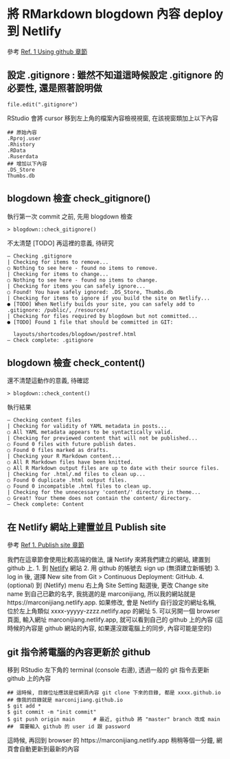 # 將 RMarkdown blogdown 內容 deploy 到 Netlify
參考 [Ref. 1 Using github  章節](https://alison.rbind.io/post/new-year-new-blogdown/#using-github)

## 設定 .gitignore : 雖然不知道這時候設定 .gitignore 的必要性, 還是照著說明做
```
file.edit(".gitignore")
```
RStudio 會將 cursor 移到左上角的檔案內容檢視視窗, 在該視窗類加上以下內容

```
## 原始內容 
.Rproj.user
.Rhistory
.RData
.Ruserdata
## 增加以下內容
.DS_Store
Thumbs.db
```

## blogdown  檢查 check_gitignore()  
執行第一次 commit 之前, 先用 blogdown 檢查 

```
> blogdown::check_gitignore()
```
不太清楚 [TODO] 再這裡的意義, 待研究
```
― Checking .gitignore
| Checking for items to remove...
○ Nothing to see here - found no items to remove.
| Checking for items to change...
○ Nothing to see here - found no items to change.
| Checking for items you can safely ignore...
○ Found! You have safely ignored: .DS_Store, Thumbs.db
| Checking for items to ignore if you build the site on Netlify...
● [TODO] When Netlify builds your site, you can safely add to .gitignore: /public/, /resources/
| Checking for files required by blogdown but not committed...
● [TODO] Found 1 file that should be committed in GIT:

  layouts/shortcodes/blogdown/postref.html
― Check complete: .gitignore
```

## blogdown 檢查  check_content()    

還不清楚這動作的意義, 待確認
```
> blogdown::check_content()
```
執行結果

```
― Checking content files
| Checking for validity of YAML metadata in posts...
○ All YAML metadata appears to be syntactically valid.
| Checking for previewed content that will not be published...
○ Found 0 files with future publish dates.
○ Found 0 files marked as drafts.
| Checking your R Markdown content...
○ All R Markdown files have been knitted.
○ All R Markdown output files are up to date with their source files.
| Checking for .html/.md files to clean up...
○ Found 0 duplicate .html output files.
○ Found 0 incompatible .html files to clean up.
| Checking for the unnecessary 'content/' directory in theme...
○ Great! Your theme does not contain the content/ directory.
― Check complete: Content

```

## 在 Netlify 網站上建置並且 Publish site    

參考 [Ref 1. Publish site  章節](https://alison.rbind.io/post/new-year-new-blogdown/#step-5-publish-site)

我們在這章節會使用比較高端的做法, 讓 Netlify 來將我們建立的網站, 建置到 github 上. 
1. 到 [Netlify](https://www.netlify.com/) 網站
2. 用 github 的帳號去 sign up (無須建立新帳號)
3. log in 後, 選擇 New site from Git > Continuous Deployment: GitHub.
4. (optional) 到 (Netlify) menu 右上角 Site Setting 點選後, 更改 Change site name 到自己已歡的名字, 我挑選的是 marconijiang, 所以我的網站就是 https://marconijiang.netlify.app. 如果修改, 會是 Netlify 自行設定的網址名稱, 位於左上角類似 xxxx-yyyyy-zzzz.netlify.app 的網址 
5. 可以另開一個 browser 頁面, 輸入網址 marconijiang.netlify.app, 就可以看到自己的 github 上的內容 (這時候的內容是 github 網站的內容, 如果還沒跟電腦上的同步, 內容可能是空的)


## git 指令將電腦的內容更新於 github
移到 RStudio 左下角的 terminal (console 右邊), 透過一般的 git  指令去更新  github 上的內容 

```
## 這時候, 目錄位址應該是從網頁內容 git clone 下來的目錄, 都是 xxxx.github.io
## 像我的目錄就是 marconijiang.github.io 
$ git add *
$ git commit -m "init commit"
$ git push origin main      # 最近, github 將 "master" branch 改成 main
##  需要輸入 github 的 user id 跟 password
```

這時候, 再回到 browser 的 https://marconijiang.netlify.app 稍稍等個一分鐘, 網頁會自動更新到最新的內容